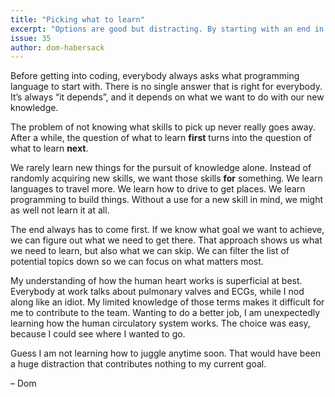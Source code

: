 ```yaml
---
title: "Picking what to learn"
excerpt: "Options are good but distracting. By starting with an end in mind, we can find out what the best next thing to learn is."
issue: 35
author: dom-habersack
---
```

Before getting into coding, everybody always asks what programming language to start with. There is no single answer that is right for everybody. It’s always “it depends”, and it depends on what we want to do with our new knowledge.

The problem of not knowing what skills to pick up never really goes away. After a while, the question of what to learn **first** turns into the question of what to learn **next**.

We rarely learn new things for the pursuit of knowledge alone. Instead of randomly acquiring new skills, we want those skills **for** something. We learn languages to travel more. We learn how to drive to get places. We learn programming to build things. Without a use for a new skill in mind, we might as well not learn it at all.

The end always has to come first. If we know what goal we want to achieve, we can figure out what we need to get there. That approach shows us what we need to learn, but also what we can skip. We can filter the list of potential topics down so we can focus on what matters most.

My understanding of how the human heart works is superficial at best. Everybody at work talks about pulmonary valves and ECGs, while I nod along like an idiot. My limited knowledge of those terms makes it difficult for me to contribute to the team. Wanting to do a better job, I am unexpectedly learning how the human circulatory system works. The choice was easy, because I could see where I wanted to go.

Guess I am not learning how to juggle anytime soon. That would have been a huge distraction that contributes nothing to my current goal.

– Dom
